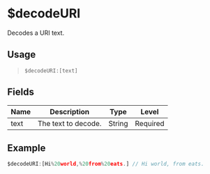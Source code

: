 # $decodeURI
Decodes a URI text.

## Usage
> `$decodeURI:[text]`

## Fields
| Name  | Description           | Type   | Level    |
| ----- | --------------------- | ------ | -------- |
| text  | The text to decode.   | String | Required |

## Example
```js
$decodeURI:[Hi%20world,%20from%20eats.] // Hi world, from eats.
```